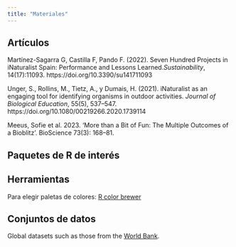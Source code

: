 ```yaml
---
title: "Materiales"
---
```


## Artículos

Martínez-Sagarra G, Castilla F, Pando F. (2022). Seven Hundred Projects in iNaturalist Spain: Performance and Lessons Learned.*Sustainability*, 14(17):11093. https://doi.org/10.3390/su141711093 

Unger, S., Rollins, M., Tietz, A., y Dumais, H. (2021). iNaturalist as an engaging tool for identifying organisms in outdoor activities. *Journal of Biological Education*, 55(5), 537–547. https://doi.org/10.1080/00219266.2020.1739114

Meeus, Sofie et al. 2023. ‘More than a Bit of Fun: The Multiple Outcomes of a Bioblitz’. BioScience 73(3): 168–81.


## Paquetes de R de interés

## Herramientas
Para elegir paletas de colores: [R color brewer](https://colorbrewer2.org/)


## Conjuntos de datos

Global datasets such as those from the [World Bank](https://data.worldbank.org/).



